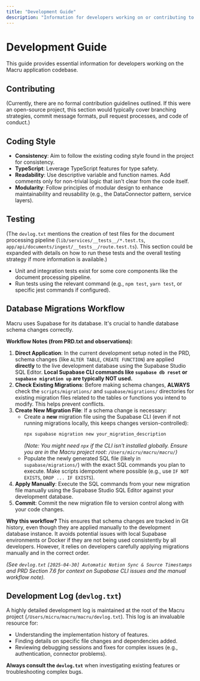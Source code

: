 ```yaml
---
title: "Development Guide"
description: "Information for developers working on or contributing to Macru."
---
```


# Development Guide

This guide provides essential information for developers working on the Macru application codebase.

## Contributing

(Currently, there are no formal contribution guidelines outlined. If this were an open-source project, this section would typically cover branching strategies, commit message formats, pull request processes, and code of conduct.)

## Coding Style

*   **Consistency**: Aim to follow the existing coding style found in the project for consistency.
*   **TypeScript**: Leverage TypeScript features for type safety.
*   **Readability**: Use descriptive variable and function names. Add comments only for non-trivial logic that isn't clear from the code itself.
*   **Modularity**: Follow principles of modular design to enhance maintainability and reusability (e.g., the DataConnector pattern, service layers).

## Testing

(The `devlog.txt` mentions the creation of test files for the document processing pipeline (`lib/services/__tests__/*.test.ts`, `app/api/documents/ingest/__tests__/route.test.ts`). This section could be expanded with details on how to run these tests and the overall testing strategy if more information is available.)

*   Unit and integration tests exist for some core components like the document processing pipeline.
*   Run tests using the relevant command (e.g., `npm test`, `yarn test`, or specific jest commands if configured).

## Database Migrations Workflow

Macru uses Supabase for its database. It's crucial to handle database schema changes correctly.

**Workflow Notes (from PRD.txt and observations):**

1.  **Direct Application**: In the current development setup noted in the PRD, schema changes (like `ALTER TABLE`, `CREATE FUNCTION`) are applied **directly** to the live development database using the Supabase Studio SQL Editor. **Local Supabase CLI commands like `supabase db reset` or `supabase migration up` are typically NOT used.**
2.  **Check Existing Migrations**: Before making schema changes, **ALWAYS** check the `scripts/migrations/` and `supabase/migrations/` directories for existing migration files related to the tables or functions you intend to modify. This helps prevent conflicts.
3.  **Create New Migration File**: If a schema change is necessary:
    *   Create a **new** migration file using the Supabase CLI (even if not running migrations locally, this keeps changes version-controlled):
        ```bash
        npx supabase migration new your_migration_description
        ```
        *(Note: You might need `npx` if the CLI isn't installed globally. Ensure you are in the Macru project root: `/Users/micru/macru/macru/`)*
    *   Populate the newly generated SQL file (likely in `supabase/migrations/`) with the exact SQL commands you plan to execute. Make scripts idempotent where possible (e.g., use `IF NOT EXISTS`, `DROP ... IF EXISTS`).
4.  **Apply Manually**: Execute the SQL commands from your new migration file manually using the Supabase Studio SQL Editor against your development database.
5.  **Commit**: Commit the new migration file to version control along with your code changes.

**Why this workflow?** This ensures that schema changes are tracked in Git history, even though they are applied manually to the development database instance. It avoids potential issues with local Supabase environments or Docker if they are not being used consistently by all developers. However, it relies on developers carefully applying migrations manually and in the correct order.

*(See `devlog.txt` `[2025-04-30] Automatic Notion Sync & Source Timestamps` and PRD Section 7.6 for context on Supabase CLI issues and the manual workflow note).*

## Development Log (`devlog.txt`)

A highly detailed development log is maintained at the root of the Macru project (`/Users/micru/macru/macru/devlog.txt`). This log is an invaluable resource for:

*   Understanding the implementation history of features.
*   Finding details on specific file changes and dependencies added.
*   Reviewing debugging sessions and fixes for complex issues (e.g., authentication, connector problems).

**Always consult the `devlog.txt`** when investigating existing features or troubleshooting complex bugs. 